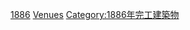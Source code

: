 {{10years|19世紀|完工音樂場地|1886|各年份完工音樂場地}}

[[Category:各年份完工音樂場地|1886]]
[[Category:1886年音樂|Venues]]
[[Category:1886年完工建築物|Category:1886年完工建築物]]